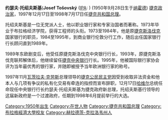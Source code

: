 {{BLP unsourced|time=2012-3-23}}
'''约瑟夫·托绍夫斯基'''('''Josef Tošovský''' ([[國際音標|IPA]]: {{IPA|[ˈjɔzɛf ˈtɔʃɔfski:]}})   (1950年9月28日生于[[纳霍德|纳霍德]]) [[捷克|捷克]][[政治家|政治家]]，1997年12月17日至1998年7月17日任[[捷克共和国总理|捷克共和国总理]]。

托绍夫斯基是一位无党派人士，他以职业银行家和专家治国者而著称。1973年毕业于布拉格经济学院，获得工程师的头衔。1973至1984年，他是原[[捷克斯洛伐克|捷克斯洛伐克]]国家银行的职员，1984至1995年，到商业银行伦敦分行工作，随后出任国家银行行长顾问直到1989年。

1989年东欧剧变后，他受任原捷克斯洛伐克中央银行行长，1993年，原捷克斯洛伐克联邦解体后，他继续留任[[捷克中央银行|捷克中央银行]]行长。1995年，他被国际银行家协会评为当年最优秀的银行家，并随即被授予当年欧洲银行家的称号。

1997年11月[[瓦茨拉夫·克劳斯|瓦茨拉夫·克劳斯]]总理领导的[[捷克公民民主党|捷克公民民主党]]因受到收取非法资金和他本人与几项有争议的私有化交易有牵连的指控而宣布辞职，12月17日[[瓦茨拉夫·哈维尔|哈维尔]]总统任命现任中央银行行长约瑟夫·托绍夫斯基为捷克政府新总理，托绍夫斯基行领导的这届新政府是一个过渡政府，任期到1998年6月提前举行的大选。

{{leader|[[瓦茨拉夫·克劳斯|瓦茨拉夫·克劳斯]]|[[捷克共和国总理|捷克共和国总理]]|[[米洛什·泽曼|米洛什·泽曼]]}}

{{Authority control}}
[[Category:1950年出生|Category:1950年出生]]
[[Category:在世人物|Category:在世人物]]
[[Category:捷克共和国总理|Category:捷克共和国总理]]
[[Category:布拉格經濟大學校友|Category:布拉格經濟大學校友]]
[[Category:赫拉德茨-克拉洛韦州人|Category:赫拉德茨-克拉洛韦州人]]